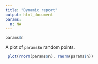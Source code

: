 ```yaml
---
title: "Dynamic report"
output: html_document
params:
  n: NA
---
```


```r
params$n
```

A plot of `params$n` random points.

```r
 plot(rnorm(params$n), rnorm(params$n))
```